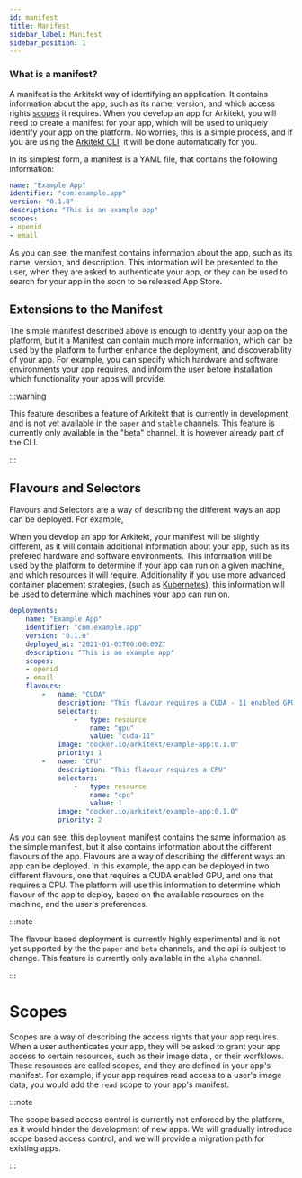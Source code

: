 ```yaml
---
id: manifest
title: Manifest
sidebar_label: Manifest
sidebar_position: 1
---
```


### What is a manifest?

A manifest is the Arkitekt way of identifying an application. It contains information about the app,
such as its name, version, and which access rights [scopes](#scopes) it requires. When you develop
an app for Arkitekt, you will need to create a manifest for your app, which will be used to uniquely
identify your app on the platform. No worries, this is a simple process, and if you are using the
[Arkitekt CLI](/docs/developers/python/plugin), it will be done automatically for you.

In its simplest form, a manifest is a YAML file, that contains the following information:

```yaml
name: "Example App"
identifier: "com.example.app"
version: "0.1.0"
description: "This is an example app"
scopes: 
- openid
- email
```

As you can see, the manifest contains information about the app, such as its name, version, and
description. This information will be presented to the user, when they are asked to authenticate
your app, or they can be used to search for your app in the soon to be released App Store.

## Extensions to the Manifest

The simple manifest described above is enough to identify your app on the platform, but it a Manifest
can contain much more information, which can be used by the platform to further enhance the deployment, and
discoverability of your app. For example, you can specify which hardware and software environments your app requires,
and inform the user before installation which functionality your apps will provide.

:::warning

This feature describes a feature of Arkitekt that is currently in development, and is not yet
available in the `paper` and `stable` channels. This feature is currently only available in the
"beta" channel. It is however already part of the CLI.

:::

## Flavours and Selectors

Flavours and Selectors are a way of describing the different ways an app can be deployed. For example,

When you develop an app for Arkitekt, your manifest will be slightly different, as it will contain
additional information about your app, such as its prefered hardware and software environments. This
information will be used by the platform to determine if your app can run on a given machine, and
which resources it will require. Additionality if you use more advanced container placement strategies,
(such as [Kubernetes](https://kubernetes.io/)), this information will be used to determine which
machines your app can run on.

```yaml
deployments:
    name: "Example App"
    identifier: "com.example.app"
    version: "0.1.0"
    deployed_at: "2021-01-01T00:00:00Z"
    description: "This is an example app"
    scopes: 
    - openid
    - email
    flavours:
        -   name: "CUDA"
            description: "This flavour requires a CUDA - 11 enabled GPU"
            selectors:
                -   type: resource
                    name: "gpu"
                    value: "cuda-11"
            image: "docker.io/arkitekt/example-app:0.1.0"
            priority: 1
        -   name: "CPU"
            description: "This flavour requires a CPU"
            selectors:
                -   type: resource
                    name: "cpu"
                    value: 1
            image: "docker.io/arkitekt/example-app:0.1.0"
            priority: 2
```

As you can see, this `deployment` manifest contains the same information as the simple manifest, but
it also contains information about the different flavours of the app. Flavours are a way of
describing the different ways an app can be deployed. In this example, the app can be deployed in two
different flavours, one that requires a CUDA enabled GPU, and one that requires a CPU. The platform
will use this information to determine which flavour of the app to deploy, based on the available
resources on the machine, and the user's preferences.

:::note

The flavour based deployment is currently highly experimental and is not yet supported by the
the `paper` and `beta` channels, and the api is subject to change. This feature is currently only
available in the `alpha` channel.

:::


# Scopes

Scopes are a way of describing the access rights that your app requires. When a user authenticates
your app, they will be asked to grant your app access to certain resources, such as their image data
, or their worfklows. These resources are called scopes, and they are defined in your app's
manifest. For example, if your app requires read access to a user's image data, you would add the
`read` scope to your app's manifest.

:::note

The scope based access control is currently not enforced by the platform, as it would hinder the development
of new apps. We will gradually introduce scope based access control, and we will provide a migration path
for existing apps.

:::

```yaml



